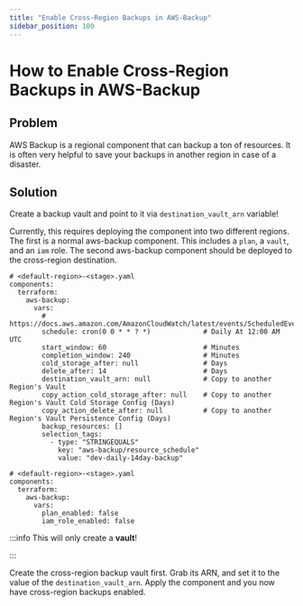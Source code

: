 ```yaml
---
title: "Enable Cross-Region Backups in AWS-Backup"
sidebar_position: 100
---
```



# How to Enable Cross-Region Backups in AWS-Backup

## Problem

AWS Backup is a regional component that can backup a ton of resources. It is often very helpful to save your backups in another region in case of a disaster.

## Solution

<Note title="TL;DR">Create a backup vault and point to it via `destination_vault_arn` variable!</Note>

Currently, this requires deploying the component into two different regions. The first is a normal aws-backup component. This includes a `plan`, a `vault`, and an `iam` role. The second aws-backup component should be deployed to the cross-region destination.

```
# <default-region>-<stage>.yaml
components:
  terraform:
    aws-backup:
      vars:
        # https://docs.aws.amazon.com/AmazonCloudWatch/latest/events/ScheduledEvents.html
        schedule: cron(0 0 * * ? *)             # Daily At 12:00 AM UTC
        start_window: 60                        # Minutes
        completion_window: 240                  # Minutes
        cold_storage_after: null                # Days
        delete_after: 14                        # Days
        destination_vault_arn: null             # Copy to another Region's Vault
        copy_action_cold_storage_after: null    # Copy to another Region's Vault Cold Storage Config (Days)
        copy_action_delete_after: null          # Copy to another Region's Vault Persistence Config (Days)
        backup_resources: []
        selection_tags:
          - type: "STRINGEQUALS"
            key: "aws-backup/resource_schedule"
            value: "dev-daily-14day-backup"
```

```
# <default-region>-<stage>.yaml
components:
  terraform:
    aws-backup:
      vars:
        plan_enabled: false
        iam_role_enabled: false
```

:::info
This will only create a **vault**!

:::

Create the cross-region backup vault first. Grab its ARN, and set it to the value of the `destination_vault_arn`. Apply the component and you now have cross-region backups enabled.


